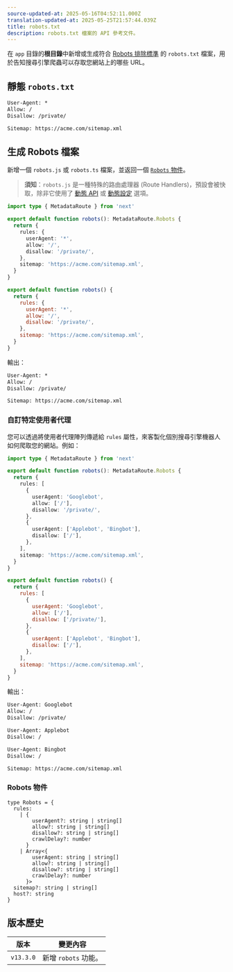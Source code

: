 ```yaml
---
source-updated-at: 2025-05-16T04:52:11.000Z
translation-updated-at: 2025-05-25T21:57:44.039Z
title: robots.txt
description: robots.txt 檔案的 API 參考文件。
---
```


在 `app` 目錄的**根目錄**中新增或生成符合 [Robots 排除標準](https://en.wikipedia.org/wiki/Robots.txt#Standard) 的 `robots.txt` 檔案，用於告知搜尋引擎爬蟲可以存取您網站上的哪些 URL。

## 靜態 `robots.txt`

```txt filename="app/robots.txt"
User-Agent: *
Allow: /
Disallow: /private/

Sitemap: https://acme.com/sitemap.xml
```

## 生成 Robots 檔案

新增一個 `robots.js` 或 `robots.ts` 檔案，並返回一個 [`Robots` 物件](#robots-object)。

> **須知**：`robots.js` 是一種特殊的路由處理器 (Route Handlers)，預設會被快取，除非它使用了 [動態 API](/docs/app/deep-dive/caching#dynamic-apis) 或 [動態設定](/docs/app/deep-dive/caching#segment-config-options) 選項。

```ts filename="app/robots.ts" switcher
import type { MetadataRoute } from 'next'

export default function robots(): MetadataRoute.Robots {
  return {
    rules: {
      userAgent: '*',
      allow: '/',
      disallow: '/private/',
    },
    sitemap: 'https://acme.com/sitemap.xml',
  }
}
```

```js filename="app/robots.js" switcher
export default function robots() {
  return {
    rules: {
      userAgent: '*',
      allow: '/',
      disallow: '/private/',
    },
    sitemap: 'https://acme.com/sitemap.xml',
  }
}
```

輸出：

```txt
User-Agent: *
Allow: /
Disallow: /private/

Sitemap: https://acme.com/sitemap.xml
```

### 自訂特定使用者代理

您可以透過將使用者代理陣列傳遞給 `rules` 屬性，來客製化個別搜尋引擎機器人如何爬取您的網站。例如：

```ts filename="app/robots.ts" switcher
import type { MetadataRoute } from 'next'

export default function robots(): MetadataRoute.Robots {
  return {
    rules: [
      {
        userAgent: 'Googlebot',
        allow: ['/'],
        disallow: '/private/',
      },
      {
        userAgent: ['Applebot', 'Bingbot'],
        disallow: ['/'],
      },
    ],
    sitemap: 'https://acme.com/sitemap.xml',
  }
}
```

```js filename="app/robots.js" switcher
export default function robots() {
  return {
    rules: [
      {
        userAgent: 'Googlebot',
        allow: ['/'],
        disallow: ['/private/'],
      },
      {
        userAgent: ['Applebot', 'Bingbot'],
        disallow: ['/'],
      },
    ],
    sitemap: 'https://acme.com/sitemap.xml',
  }
}
```

輸出：

```txt
User-Agent: Googlebot
Allow: /
Disallow: /private/

User-Agent: Applebot
Disallow: /

User-Agent: Bingbot
Disallow: /

Sitemap: https://acme.com/sitemap.xml
```

### Robots 物件

```tsx
type Robots = {
  rules:
    | {
        userAgent?: string | string[]
        allow?: string | string[]
        disallow?: string | string[]
        crawlDelay?: number
      }
    | Array<{
        userAgent: string | string[]
        allow?: string | string[]
        disallow?: string | string[]
        crawlDelay?: number
      }>
  sitemap?: string | string[]
  host?: string
}
```

## 版本歷史

| 版本       | 變更內容               |
| ---------- | ---------------------- |
| `v13.3.0`  | 新增 `robots` 功能。   |